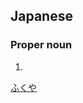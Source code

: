 ==Japanese==
{{ja-kanjitab|福|家}}

===Proper noun===
{{ja-pos|proper|ふくや}}

# {{surname|lang=ja}}

[[Category:Japanese surnames|ふくや]]